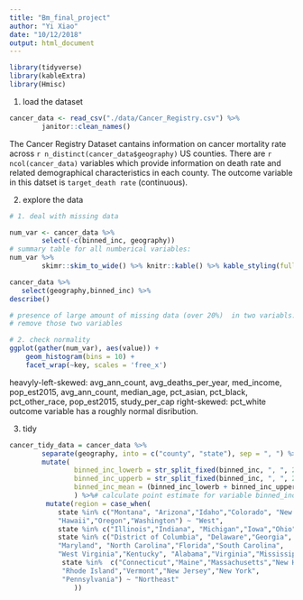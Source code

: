 ```yaml
---
title: "Bm_final_project"
author: "Yi Xiao"
date: "10/12/2018"
output: html_document
---
```

```r
library(tidyverse)
library(kableExtra)
library(Hmisc)
```

1. load the dataset
```r
cancer_data <- read_csv("./data/Cancer_Registry.csv") %>%
        janitor::clean_names()
```
The Cancer Registry Dataset cantains information on cancer mortality rate across `r n_distinct(cancer_data$geography)` US counties. There are `r ncol(cancer_data)` variables which provide information on death rate and related demographical characteristics in each county. The outcome variable in this datset is `target_death rate` (continuous). 

2. explore the data

```r
# 1. deal with missing data

num_var <- cancer_data %>%
        select(-c(binned_inc, geography))
# summary table for all numberical variables:
num_var %>%
        skimr::skim_to_wide() %>% knitr::kable() %>% kable_styling(full_width = F, position = "left")

cancer_data %>%
   select(geography,binned_inc) %>%
describe()

# presence of large amount of missing data (over 20%)  in two variabls: pct_some_col18_24 and pct_private_coverage_alone
# remove those two variables 

```
 
 
```r
# 2. check normality
ggplot(gather(num_var), aes(value)) + 
    geom_histogram(bins = 10) + 
    facet_wrap(~key, scales = 'free_x')
```
 
heavyly-left-skewed: avg_ann_count, avg_deaths_per_year, med_income, pop_est2015, avg_ann_count, median_age, pct_asian, pct_black, pct_other_race, pop_est2015, study_per_cap
right-skewed: pct_white
outcome variable has a roughly normal disribution.

3. tidy
```r
cancer_tidy_data = cancer_data %>% 
        separate(geography, into = c("county", "state"), sep = ", ") %>%
        mutate(
                binned_inc_lowerb = str_split_fixed(binned_inc, ", ", 2)[ ,1] %>% parse_number(), 
                binned_inc_upperb = str_split_fixed(binned_inc, ", ", 2)[ ,2] %>% parse_number(), 
                binned_inc_mean = (binned_inc_lowerb + binned_inc_upperb)/2
                ) %>%# calculate point estimate for variable binned_inc  
         mutate(region = case_when(
            state %in% c("Montana", "Arizona","Idaho","Colorado", "New     Mexico","Utah","Nevada","Wyoming","Alaska","California",
            "Hawaii","Oregon","Washington") ~ "West",
            state %in% c("Illinois","Indiana", "Michigan","Iowa","Ohio", "Kansas","Minnesota","Missouri","Wisconsin", "Nebraska","North Dakota","South Dakota") ~ "Midwest",
            state %in% c("District of Columbia", "Delaware","Georgia",
            "Maryland", "North Carolina","Florida","South Carolina",
            "West Virginia","Kentucky", "Alabama","Virginia","Mississippi", "Arkansas","Tennessee","Louisiana","Oklahoma","Texas") ~ "South",
             state %in%  c("Connecticut","Maine","Massachusetts","New Hampshire",
             "Rhode Island","Vermont","New Jersey","New York",
             "Pennsylvania") ~ "Northeast"
                )) 
```

